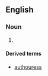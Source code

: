 ==English==

===Noun===
{{en-noun}}

# {{European spelling|en|author}}

====Derived terms====
* [[authouress]]